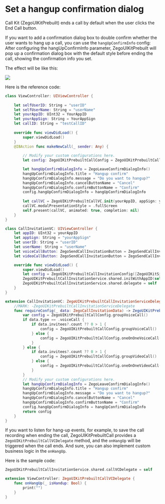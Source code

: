 # Set a hangup confirmation dialog


Call Kit (ZegoUIKitPrebuilt) ends a call by default when the user clicks the End Call button.

If you want to add a confirmation dialog box to double confirm whether the user wants to hang up a call, you can use the `hangUpConfirmInfo` config: After configuring the hangUpConfirmInfo parameter, ZegoUIKitPrebuilt will pop up a confirmation dialog box with the default style before ending the call, showing the confirmation info you set.

The effect will be like this:

<Frame width="200" height="auto" caption="">
  <img src="https://storage.zego.im/sdk-doc/Pics/ZegoUIKit/Flutter/hangup_confirm.gif" />
</Frame>

Here is the reference code:


<CodeGroup>

```swift title="Basic call"
class ViewController: UIViewController {
    
    let selfUserID: String = "userID"
    let selfUserName: String = "userName"
    let yourAppID: UInt32 = YourAppID 
    let yourAppSign: String = YourAppSign
    let callID: String = "testCallID"
    
    override func viewDidLoad() {
        super.viewDidLoad()
    }
    @IBAction func makeNewCall(_ sender: Any) {
        
        // Modify your custom configurations here.
        let config: ZegoUIKitPrebuiltCallConfig = ZegoUIKitPrebuiltCallConfig.oneOnOneVideoCall()

        let hangUpConfirmDialogInfo = ZegoLeaveConfirmDialogInfo()
        hangUpConfirmDialogInfo.title = "Hangup confirm"
        hangUpConfirmDialogInfo.message = "Do you want to hangup?"
        hangUpConfirmDialogInfo.cancelButtonName = "Cancel"
        hangUpConfirmDialogInfo.confirmButtonName = "Confirm"
        config.hangUpConfirmDialogInfo = hangUpConfirmDialogInfo
        
        let callVC = ZegoUIKitPrebuiltCallVC.init(yourAppID, appSign: yourAppSign, userID: selfUserID, userName: selfUserName ?? "", callID: callID, config: config)
        callVC.modalPresentationStyle = .fullScreen
        self.present(callVC, animated: true, completion: nil)
    }
}
```

```swift title="With call invitation"
class CallInvitationVC: UIViewController {
    let appID: UInt32 = yourAppID
    let appSign: String = "yourAppSign"
    let userID: String = "userID"
    let userName: String = "userName"
    let voiceCallButton: ZegoSendCallInvitationButton = ZegoSendCallInvitationButton(ZegoInvitationType.voiceCall.rawValue)
    let videoCallButton: ZegoSendCallInvitationButton = ZegoSendCallInvitationButton(ZegoInvitationType.videoCall.rawValue)

    override func viewDidLoad() {
        super.viewDidLoad()
        let config = ZegoUIKitPrebuiltCallInvitationConfig([ZegoUIKitSignalingPlugin()], notifyWhenAppRunningInBackgroundOrQuit: false, isSandboxEnvironment: false)
        ZegoUIKitPrebuiltCallInvitationService.shared.initWithAppID(self.appID, appSign: self.appSign, userID: self.userID, userName: self.userName, config: config)
        ZegoUIKitPrebuiltCallInvitationService.shared.delegate = self
    }
}

extension CallInvitationVC: ZegoUIKitPrebuiltCallInvitationServiceDelegate {
    //MARK: -ZegoUIKitPrebuiltCallInvitationServiceDelegate
    func requireConfig(_ data: ZegoCallInvitationData) -> ZegoUIKitPrebuiltCallConfig {
        var config = ZegoUIKitPrebuiltCallConfig.groupVoiceCall()
        if data.type == .voiceCall {
            if data.invitees?.count ?? 0 > 1 {
                config = ZegoUIKitPrebuiltCallConfig.groupVoiceCall()
            } else {
                config = ZegoUIKitPrebuiltCallConfig.oneOnOneVoiceCall()
            }
        } else {
            if data.invitees?.count ?? 0 > 1 {
                config = ZegoUIKitPrebuiltCallConfig.groupVideoCall()
            } else {
                config = ZegoUIKitPrebuiltCallConfig.oneOnOneVideoCall()
            }
        }
        // Modify your custom configurations here.
        let hangUpConfirmDialogInfo = ZegoLeaveConfirmDialogInfo()
        hangUpConfirmDialogInfo.title = "Hangup confirm"
        hangUpConfirmDialogInfo.message = "Do you want to hangup?"
        hangUpConfirmDialogInfo.cancelButtonName = "Cancel"
        hangUpConfirmDialogInfo.confirmButtonName = "Confirm"
        config.hangUpConfirmDialogInfo = hangUpConfirmDialogInfo
        return config
    }
}
```
</CodeGroup>

If you want to listen for hang-up events, for example, to save the call recording when ending the call, ZegoUIKitPrebuiltCall provides a `ZegoUIKitPrebuiltCallVCDelegate` method, and the `onHangUp` will be triggered when the call ends. And sure, you can also implement custom business logic in the `onHangUp`.

Here is the sample code:

```swift 
ZegoUIKitPrebuiltCallInvitationService.shared.callVCDelegate = self

extension ViewController: ZegoUIKitPrebuiltCallVCDelegate {
    func onHangUp(_ isHandup: Bool) {
        print("")
    }
}
```
